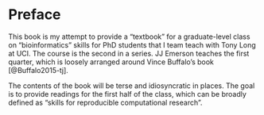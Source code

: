 # Preface

This book is my attempt to provide a "textbook" for a graduate-level class on "bioinformatics" skills for PhD
students that I team teach with Tony Long at UCI.  The course is the second in a series.  JJ Emerson teaches
the first quarter, which is loosely arranged around Vince Buffalo's book [@Buffalo2015-tj].

The contents of the book will be terse and idiosyncratic in places.  The goal is to provide readings for 
the first half of the class, which can be broadly defined as "skills for reproducible computational research".

